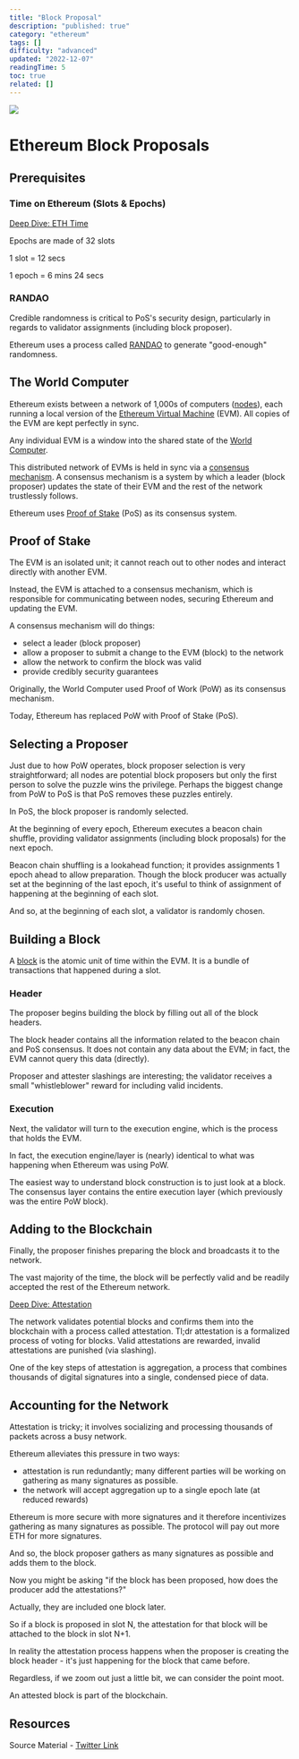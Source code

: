 ```yaml
---
title: "Block Proposal"
description: "published: true"
category: "ethereum"
tags: []
difficulty: "advanced"
updated: "2022-12-07"
readingTime: 5
toc: true
related: []
---
```


![](/images/block-proposal-1.jpeg)

# Ethereum Block Proposals

## Prerequisites

### Time on Ethereum (Slots & Epochs)

[Deep Dive: ETH Time](https://inevitableeth.com/home/ethereum/time)

Epochs are made of 32 slots

1 slot = 12 secs

1 epoch = 6 mins 24 secs

### RANDAO

Credible randomness is critical to PoS's security design, particularly in regards to validator assignments (including block proposer). 

Ethereum uses a process called [RANDAO](/ethereum/randao) to generate "good-enough" randomness.

## The World Computer

Ethereum exists between a network of 1,000s of computers ([nodes](https://inevitableeth.com/home/ethereum/node)), each running a local version of the [Ethereum Virtual Machine](https://inevitableeth.com/home/ethereum/evm) (EVM). All copies of the EVM are kept perfectly in sync. 

Any individual EVM is a window into the shared state of the [World Computer](https://inevitableeth.com/home/ethereum/world-computer).

This distributed network of EVMs is held in sync via a [consensus mechanism](https://inevitableeth.com/home/ethereum/consensus). A consensus mechanism is a system by which a leader (block proposer) updates the state of their EVM and the rest of the network trustlessly follows.

Ethereum uses [Proof of Stake](https://inevitableeth.com/home/ethereum/pos) (PoS) as its consensus system.

## Proof of Stake

The EVM is an isolated unit; it cannot reach out to other nodes and interact directly with another EVM.

Instead, the EVM is attached to a consensus mechanism, which is responsible for communicating between nodes, securing Ethereum and updating the EVM.

A consensus mechanism will do things: 

*   select a leader (block proposer) 
*   allow a proposer to submit a change to the EVM (block) to the network 
*   allow the network to confirm the block was valid 
*   provide credibly security guarantees

Originally, the World Computer used Proof of Work (PoW) as its consensus mechanism.

Today, Ethereum has replaced PoW with Proof of Stake (PoS).

## Selecting a Proposer

Just due to how PoW operates, block proposer selection is very straightforward; all nodes are potential block proposers but only the first person to solve the puzzle wins the privilege. Perhaps the biggest change from PoW to PoS is that PoS removes these puzzles entirely. 

In PoS, the block proposer is randomly selected. 

At the beginning of every epoch, Ethereum executes a beacon chain shuffle, providing validator assignments (including block proposals) for the next epoch. 

Beacon chain shuffling is a lookahead function; it provides assignments 1 epoch ahead to allow preparation. Though the block producer was actually set at the beginning of the last epoch, it's useful to think of assignment of happening at the beginning of each slot. 

And so, at the beginning of each slot, a validator is randomly chosen.

## Building a Block

A [block](/ethereum/block) is the atomic unit of time within the EVM. It is a bundle of transactions that happened during a slot.

### Header

The proposer begins building the block by filling out all of the block headers. 

The block header contains all the information related to the beacon chain and PoS consensus. It does not contain any data about the EVM; in fact, the EVM cannot query this data (directly).

Proposer and attester slashings are interesting; the validator receives a small "whistleblower" reward for including valid incidents.

### Execution

Next, the validator will turn to the execution engine, which is the process that holds the EVM.

In fact, the execution engine/layer is (nearly) identical to what was happening when Ethereum was using PoW.

The easiest way to understand block construction is to just look at a block. The consensus layer contains the entire execution layer (which previously was the entire PoW block).

## Adding to the Blockchain

Finally, the proposer finishes preparing the block and broadcasts it to the network. 

The vast majority of the time, the block will be perfectly valid and be readily accepted the rest of the Ethereum network.

[Deep Dive: Attestation](/ethereum/attestation)

The network validates potential blocks and confirms them into the blockchain with a process called attestation. Tl;dr attestation is a formalized process of voting for blocks. Valid attestations are rewarded, invalid attestations are punished (via slashing).

One of the key steps of attestation is aggregation, a process that combines thousands of digital signatures into a single, condensed piece of data. 

## Accounting for the Network

Attestation is tricky; it involves socializing and processing thousands of packets across a busy network.

Ethereum alleviates this pressure in two ways: 

*   attestation is run redundantly; many different parties will be working on gathering as many signatures as possible. 
*   the network will accept aggregation up to a single epoch late (at reduced rewards)

Ethereum is more secure with more signatures and it therefore incentivizes gathering as many signatures as possible. The protocol will pay out more ETH for more signatures. 

And so, the block proposer gathers as many signatures as possible and adds them to the block.

Now you might be asking "if the block has been proposed, how does the producer add the attestations?" 

Actually, they are included one block later. 

So if a block is proposed in slot N, the attestation for that block will be attached to the block in slot N+1.

In reality the attestation process happens when the proposer is creating the block header - it's just happening for the block that came before.

Regardless, if we zoom out just a little bit, we can consider the point moot. 

An attested block is part of the blockchain.

## Resources

Source Material - [Twitter Link](https://twitter.com/logarithmicrex/status/1578842388964859904)

